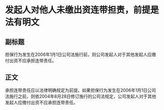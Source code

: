 # 发起人对他人未缴出资连带担责，前提是法有明文
## 副标题
担保行为发生在2006年1月1日公司法施行前，则公司发起人对于其他发起人应缴付出资不应承担连带责任。
## 正文
承担连带责任应以法律明确规定为前提。如果担保行为发生在2006年1月1日公司法施行之前，则依2004年8月28日修订施行的公司法规定，公司发起人对于其他发起人应缴付出资不应承担连带责任。